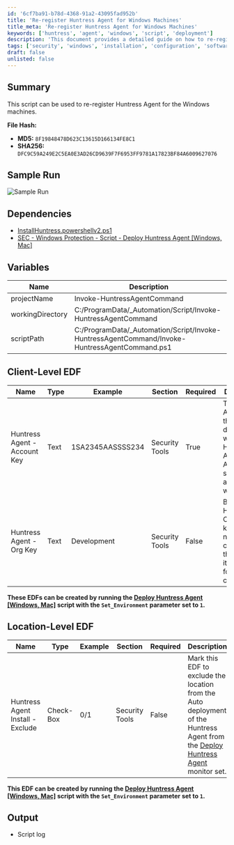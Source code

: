 ```yaml
---
id: '6cf7ba91-b78d-4368-91a2-43095fad952b'
title: 'Re-register Huntress Agent for Windows Machines'
title_meta: 'Re-register Huntress Agent for Windows Machines'
keywords: ['huntress', 'agent', 'windows', 'script', 'deployment']
description: 'This document provides a detailed guide on how to re-register the Huntress Agent on Windows machines using a PowerShell script. It includes file hashes, dependencies, variables, client-level and location-level EDFs, as well as sample run images and output logs.'
tags: ['security', 'windows', 'installation', 'configuration', 'software']
draft: false
unlisted: false
---
```

## Summary

This script can be used to re-register Huntress Agent for the Windows machines.

**File Hash:**
- **MD5:** `8F19848478D623C13615D166134FE8C1`
- **SHA256:** `DFC9C59A249E2C5EA0E3AD26CD9639F7F6953FF9781A17823BF84A6009627076`

## Sample Run

![Sample Run](../../../static/img/Re-Register-Huntress-Agent-Windows/image_1.png)

## Dependencies

- [InstallHuntress.powershellv2.ps1](https://raw.githubusercontent.com/huntresslabs/deployment-scripts/main/Powershell/InstallHuntress.powershellv2.ps1)
- [SEC - Windows Protection - Script - Deploy Huntress Agent [Windows, Mac]](https://proval.itglue.com/DOC-5078775-16803042)

## Variables

| Name               | Description                                                  |
|--------------------|--------------------------------------------------------------|
| projectName        | Invoke-HuntressAgentCommand                                  |
| workingDirectory    | C:/ProgramData/_Automation/Script/Invoke-HuntressAgentCommand |
| scriptPath         | C:/ProgramData/_Automation/Script/Invoke-HuntressAgentCommand/Invoke-HuntressAgentCommand.ps1 |

## Client-Level EDF

| Name                          | Type   | Example              | Section        | Required | Description                                                                                              |
|-------------------------------|--------|----------------------|----------------|----------|----------------------------------------------------------------------------------------------------------|
| Huntress Agent - Account Key   | Text   | 1SA2345AASSSS234     | Security Tools | True     | This is the Account Key that determines which Huntress Account an Agent should be associated with.      |
| Huntress Agent - Org Key       | Text   | Development          | Security Tools | False    | By default, Huntress Organization key is the name of the client. Set this EDF if it's different for the client. |

**These EDFs can be created by running the [Deploy Huntress Agent [Windows, Mac]](https://proval.itglue.com/DOC-5078775-16803042) script with the `Set_Environment` parameter set to `1`.**

## Location-Level EDF

| Name                             | Type       | Example | Section        | Required | Description                                                                                              |
|----------------------------------|------------|---------|----------------|----------|----------------------------------------------------------------------------------------------------------|
| Huntress Agent Install - Exclude | Check-Box  | 0/1     | Security Tools | False    | Mark this EDF to exclude the location from the Auto deployment of the Huntress Agent from the [Deploy Huntress Agent](https://proval.itglue.com/DOC-5078775-16803099) monitor set. |

**This EDF can be created by running the [Deploy Huntress Agent [Windows, Mac]](https://proval.itglue.com/DOC-5078775-16803042) script with the `Set_Environment` parameter set to `1`.**

## Output

- Script log











